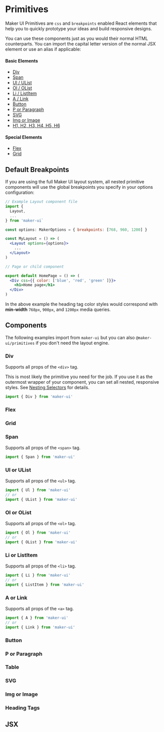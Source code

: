 <SEO
  title="Primitives"
  description="Access the breakpoints and css props from this list of helpful primitive elements."
/>

# Primitives

Maker UI Primitives are `css` and `breakpoints` enabled React elements that help you to quickly prototype your ideas and build responsive designs.

You can use these components just as you would their normal HTML counterparts. You can import the capital letter version of the normal JSX element or use an alias if applicable:

#### Basic Elements

- [Div](#div)
- [Span](#span)
- [Ul / UList](#ul-or-ulist)
- [Ol / OList](#ol-or-olist)
- [Li / ListItem](#li-or-listitem)
- [A / Link](#a-or-link)
- [Button](#button)
- [P or Paragraph](#p-or-paragraph)
- [SVG](#svg)
- [Img or Image](#img-or-image)
- [H1, H2, H3, H4, H5, H6](#headings)

#### Special Elements

- [Flex](#flex)
- [Grid](#grid)

## Default Breakpoints

If you are using the full Maker UI layout system, all nested primitive components will use the global breakpoints you specify in your options configuration:

```jsx
// Example Layout component file
import {
  Layout,
  ...
} from 'maker-ui`

const options: MakerOptions = { breakpoints: [768, 960, 1200] }

const MyLayout = () => (
  <Layout options={options}>
    ...
  </Layout>
)

// Page or child component

export default HomePage = () => (
  <Div css={{ color: ['blue', 'red', 'green' ]}}>
    <h1>Home page</h1>
  </Div>
)

```

In the above example the heading tag color styles would correspond with **min-width** `768px`, `900px`, and `1200px` media queries.

## Components

<Callout type="info">
  The following examples import from <code>maker-ui</code> but you can also
  <code>@maker-ui/primitives</code> if you don't need the layout engine.
</Callout>

### Div

Supports all props of the `<div>` tag.

This is most likely the primitive you need for the job. If you use it as the outermost wrapper of your component, you can set all nested, responsive styles. See [Nesting Selectors](/docs/styling-components/#nesting-selectors) for details.

```jsx
import { Div } from 'maker-ui'
```

### Flex

### Grid

### Span

Supports all props of the `<span>` tag.

```jsx
import { Span } from 'maker-ui'
```

### Ul or UList

Supports all props of the `<ul>` tag.

```jsx
import { Ul } from 'maker-ui'
// or
import { UList } from 'maker-ui'
```

### Ol or OList

Supports all props of the `<ol>` tag.

```jsx
import { Ol } from 'maker-ui'
// or
import { OList } from 'maker-ui'
```

### Li or ListItem

Supports all props of the `<li>` tag.

```jsx
import { Li } from 'maker-ui'
// or
import { ListItem } from 'maker-ui'
```

### A or Link

Supports all props of the `<a>` tag.

```jsx
import { A } from 'maker-ui'
// or
import { Link } from 'maker-ui'
```

### Button

### P or Paragraph

### Table

### SVG

### Img or Image

### Heading Tags

## JSX

```

```
